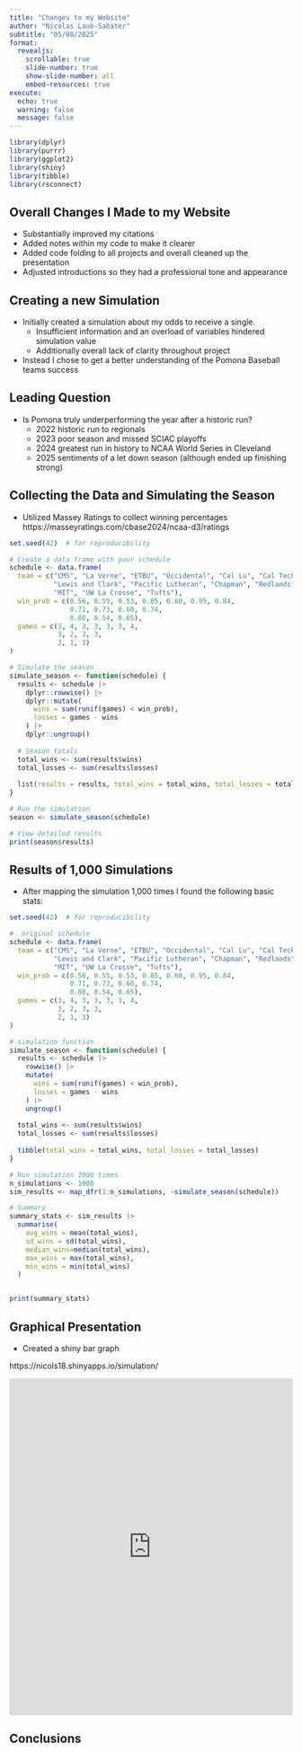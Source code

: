 ```yaml
---
title: "Changes to my Website"
author: "Nicolas Laub-Sabater"
subtitle: "05/08/2025"
format:
  revealjs:
    scrollable: true
    slide-number: true
    show-slide-number: all
    embed-resources: true
execute:
  echo: true
  warning: false
  message: false
---
```

```r
library(dplyr)
library(purrr)
library(ggplot2)
library(shiny)
library(tibble)
library(rsconnect)
```
## **Overall Changes I Made to my Website**

- Substantially improved my citations  
- Added notes within my code to make it clearer
- Added code folding to all projects and overall cleaned up the presentation
- Adjusted introductions so they had a professional tone and appearance



## **Creating a new Simulation**
- Initially created a simulation about my odds to receive a single. 
  - Insufficient information and an overload of variables hindered simulation value
  - Additionally overall lack of clarity throughout project
- Instead I chose to get a better understanding of the Pomona Baseball teams success 

## **Leading Question**

- Is Pomona truly underperforming the year after a historic run?
  - 2022 historic run to regionals 
  - 2023 poor season and missed SCIAC playoffs
  - 2024 greatest run in history to NCAA World Series in Cleveland
  - 2025 sentiments of a let down season (although ended up finishing strong)

## **Collecting the Data and Simulating the Season**

- Utilized Massey Ratings to collect winning percentages 
https://masseyratings.com/cbase2024/ncaa-d3/ratings 


```r
set.seed(42)  # for reproducibility

# Create a data frame with your schedule
schedule <- data.frame(
  team = c("CMS", "La Verne", "ETBU", "Occidental", "Cal Lu", "Cal Tech", "Whittier",
           "Lewis and Clark", "Pacific Lutheran", "Chapman", "Redlands", 
           "MIT", "UW La Crosse", "Tufts"),
  win_prob = c(0.56, 0.55, 0.53, 0.85, 0.60, 0.95, 0.84,
               0.71, 0.73, 0.60, 0.74,
               0.80, 0.54, 0.65),
  games = c(3, 4, 3, 3, 3, 3, 4,
            3, 2, 3, 3,
            2, 1, 3)
)

# Simulate the season
simulate_season <- function(schedule) {
  results <- schedule |>
    dplyr::rowwise() |>
    dplyr::mutate(
      wins = sum(runif(games) < win_prob),
      losses = games - wins
    ) |>
    dplyr::ungroup()
  
  # Season totals
  total_wins <- sum(results$wins)
  total_losses <- sum(results$losses)
  
  list(results = results, total_wins = total_wins, total_losses = total_losses)
}

# Run the simulation
season <- simulate_season(schedule)

# View detailed results
print(season$results)
```

## **Results of 1,000 Simulations**
- After mapping the simulation 1,000 times I found the following basic stats: 
```r


set.seed(42)  # for reproducibility

#  original schedule
schedule <- data.frame(
  team = c("CMS", "La Verne", "ETBU", "Occidental", "Cal Lu", "Cal Tech", "Whittier",
           "Lewis and Clark", "Pacific Lutheran", "Chapman", "Redlands", 
           "MIT", "UW La Crosse", "Tufts"),
  win_prob = c(0.56, 0.55, 0.53, 0.85, 0.60, 0.95, 0.84,
               0.71, 0.73, 0.60, 0.74, 
               0.80, 0.54, 0.65),
  games = c(3, 4, 3, 3, 3, 3, 4,
            3, 2, 3, 3,
            2, 1, 3)
)

# simulation function
simulate_season <- function(schedule) {
  results <- schedule |>
    rowwise() |>
    mutate(
      wins = sum(runif(games) < win_prob),
      losses = games - wins
    ) |>
    ungroup()
  
  total_wins <- sum(results$wins)
  total_losses <- sum(results$losses)
  
  tibble(total_wins = total_wins, total_losses = total_losses)
}

# Run simulation 1000 times
n_simulations <- 1000
sim_results <- map_dfr(1:n_simulations, ~simulate_season(schedule))

# Summary
summary_stats <- sim_results |>
  summarise(
    avg_wins = mean(total_wins),
    sd_wins = sd(total_wins),
    median_wins=median(total_wins),
    max_wins = max(total_wins),
    min_wins = min(total_wins)
  )


print(summary_stats)

```


## **Graphical Presentation**

- Created a shiny bar graph 

https://nicols18.shinyapps.io/simulation/


<iframe src="https://nicols18.shinyapps.io/simulation/" 
        width="100%" height="600px" frameborder="0">
</iframe>

## **Conclusions**

